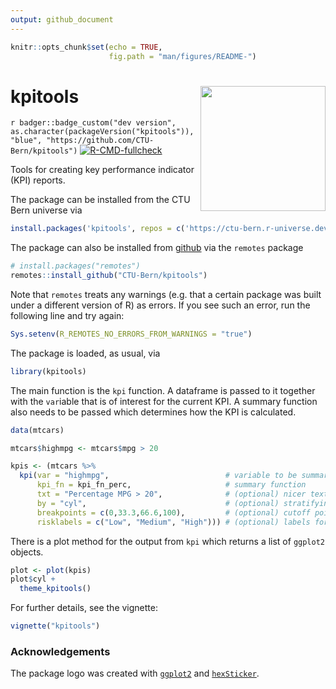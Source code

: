 ```yaml
---
output: github_document
---
```


```r
knitr::opts_chunk$set(echo = TRUE,
                      fig.path = "man/figures/README-")
```

<!-- README.md is generated from README.Rmd. Please edit that file -->

# kpitools [<img src='man/figures/logo.png' align="right" width="200">](https://ctu-bern.github.io/kpitools)

`r badger::badge_custom("dev version", as.character(packageVersion("kpitools")), "blue", "https://github.com/CTU-Bern/kpitools")`
[![R-CMD-fullcheck](https://github.com/CTU-Bern/kpitools/actions/workflows/R-CMD-full.yaml/badge.svg)](https://github.com/CTU-Bern/kpitools/actions/workflows/R-CMD-full.yaml)

Tools for creating key performance indicator (KPI) reports.

The package can be installed from the CTU Bern universe via

```r
install.packages('kpitools', repos = c('https://ctu-bern.r-universe.dev', 'https://cloud.r-project.org'))
```

The package can also be installed from [github](https://github.com/CTU-Bern/kpitools) via the `remotes` package
```r
# install.packages("remotes")
remotes::install_github("CTU-Bern/kpitools")
```

Note that `remotes` treats any warnings (e.g. that a certain package was built under a different version of R) as errors. If you see such an error, run the following line and try again:

```r
Sys.setenv(R_REMOTES_NO_ERRORS_FROM_WARNINGS = "true")
```

The package is loaded, as usual, via
```r
library(kpitools)
```

The main function is the `kpi` function. A dataframe is passed to it together with the `var`iable that is of interest for the current KPI. A summary function also needs to be passed which determines how the KPI is calculated.
```r
data(mtcars)

mtcars$highmpg <- mtcars$mpg > 20
```


```r
kpis <- (mtcars %>%
  kpi(var = "highmpg",                          # variable to be summarized (focus of the KPI)  
      kpi_fn = kpi_fn_perc,                     # summary function   
      txt = "Percentage MPG > 20",              # (optional) nicer text to add to tables 
      by = "cyl",                               # (optional) stratifying variable 
      breakpoints = c(0,33.3,66.6,100),         # (optional) cutoff points 
      risklabels = c("Low", "Medium", "High"))) # (optional) labels for the cutoff points

```

There is a plot method for the output from `kpi` which returns a list of `ggplot2` objects.
```r
plot <- plot(kpis)
plot$cyl +
  theme_kpitools()
```


For further details, see the vignette:
```r
vignette("kpitools")
```



### Acknowledgements

The package logo was created with [`ggplot2`](https://ggplot2.tidyverse.org/) and [`hexSticker`](https://github.com/GuangchuangYu/hexSticker).
